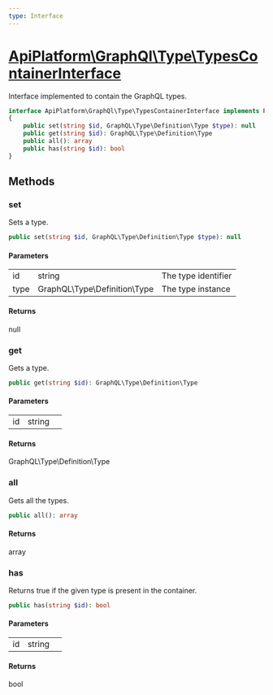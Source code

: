 ```yaml
---
type: Interface
---
```


# [ApiPlatform\GraphQl\Type\TypesContainerInterface](/docs/v3.1/reference/GraphQl/Type/TypesContainerInterface)

Interface implemented to contain the GraphQL types.


```php
interface ApiPlatform\GraphQl\Type\TypesContainerInterface implements Psr\Container\ContainerInterface
{
    public set(string $id, GraphQL\Type\Definition\Type $type): null
    public get(string $id): GraphQL\Type\Definition\Type
    public all(): array
    public has(string $id): bool
}
```
## Methods

### set

Sets a type.

```php
public set(string $id, GraphQL\Type\Definition\Type $type): null
```

#### Parameters

<table><tbody>
<tr><td>id</td><td>string</td><td>The type identifier</td></tr><tr><td>type</td><td>GraphQL\Type\Definition\Type</td><td>The type instance</td></tr>
</tbody>
</table>

#### Returns

null

### get

Gets a type.

```php
public get(string $id): GraphQL\Type\Definition\Type
```

#### Parameters

<table><tbody>
<tr><td>id</td><td>string</td><td></td></tr>
</tbody>
</table>

#### Returns

GraphQL\Type\Definition\Type

### all

Gets all the types.

```php
public all(): array
```

#### Returns

array

### has

Returns true if the given type is present in the container.

```php
public has(string $id): bool
```

#### Parameters

<table><tbody>
<tr><td>id</td><td>string</td><td></td></tr>
</tbody>
</table>

#### Returns

bool
